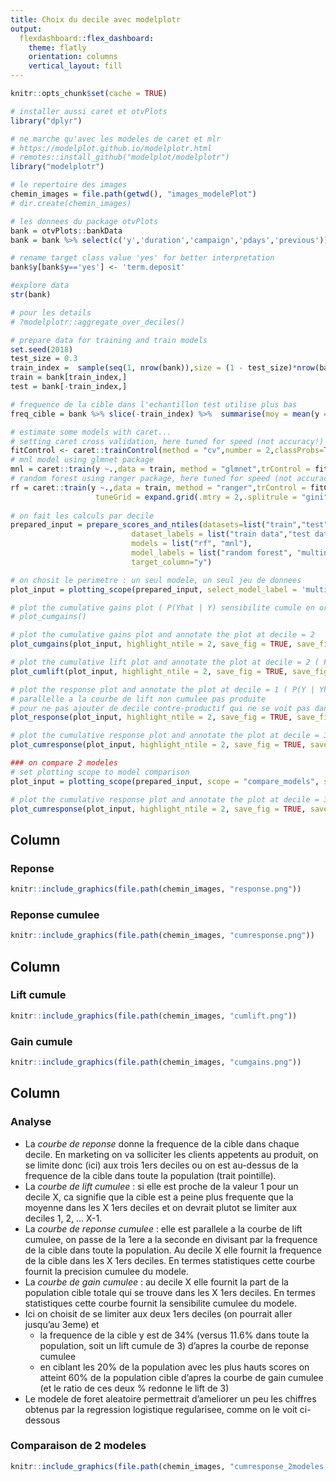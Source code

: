 ---
title: Choix du decile avec modelplotr
output: 
  flexdashboard::flex_dashboard:
    theme: flatly
    orientation: columns
    vertical_layout: fill
---

```{r setup, include=FALSE}
knitr::opts_chunk$set(cache = TRUE)
```

```{r calculs, include=FALSE}
# installer aussi caret et otvPlots
library("dplyr")

# ne marche qu'avec les modeles de caret et mlr
# https://modelplot.github.io/modelplotr.html
# remotes::install_github("modelplot/modelplotr")
library("modelplotr")

# le repertoire des images
chemin_images = file.path(getwd(), "images_modelePlot")
# dir.create(chemin_images)

# les donnees du package otvPlots
bank = otvPlots::bankData
bank = bank %>% select(c('y','duration','campaign','pdays','previous'))

# rename target class value 'yes' for better interpretation
bank$y[bank$y=='yes'] <- 'term.deposit'

#explore data
str(bank)

# pour les details
# ?modelplotr::aggregate_over_deciles()

# prepare data for training and train models
set.seed(2018)
test_size = 0.3
train_index =  sample(seq(1, nrow(bank)),size = (1 - test_size)*nrow(bank) ,replace = F)
train = bank[train_index,]
test = bank[-train_index,]

# frequence de la cible dans l'echantillon test utilise plus bas
freq_cible = bank %>% slice(-train_index) %>%  summarise(moy = mean(y == 'term.deposit'))

# estimate some models with caret...
# setting caret cross validation, here tuned for speed (not accuracy!)
fitControl <- caret::trainControl(method = "cv",number = 2,classProbs=TRUE)
# mnl model using glmnet package
mnl = caret::train(y ~.,data = train, method = "glmnet",trControl = fitControl)
# random forest using ranger package, here tuned for speed (not accuracy!)
rf = caret::train(y ~.,data = train, method = "ranger",trControl = fitControl,
                   tuneGrid = expand.grid(.mtry = 2,.splitrule = "gini",.min.node.size=10))
 
# on fait les calculs par decile
prepared_input = prepare_scores_and_ntiles(datasets=list("train","test"),
                           dataset_labels = list("train data","test data"),
                           models = list("rf", "mnl"),
                           model_labels = list("random forest", "multinomial logit"),
                           target_column="y")

# on chosit le perimetre : un seul modele, un seul jeu de donnees
plot_input = plotting_scope(prepared_input, select_model_label = 'multinomial logit', select_dataset_label = 'test data')

# plot the cumulative gains plot ( P(Yhat | Y) sensibilite cumule en ordonnee, deciles de score en abscisse, des meilleurs au plus mauvais scores)
# plot_cumgains()

# plot the cumulative gains plot and annotate the plot at decile = 2
plot_cumgains(plot_input, highlight_ntile = 2, save_fig = TRUE, save_fig_filename = file.path(chemin_images, "cumgains"), custom_line_colors = "red")

# plot the cumulative lift plot and annotate the plot at decile = 2 ( P(Y|Yhat) cumule / P(Y) )
plot_cumlift(plot_input, highlight_ntile = 2, save_fig = TRUE, save_fig_filename = file.path(chemin_images, "cumlift"), custom_line_colors = "red")

# plot the response plot and annotate the plot at decile = 1 ( P(Y | Yhat) precision non cumulee), 
# parallelle a la courbe de lift non cumulee pas produite
# pour ne pas ajouter de decile contre-productif qui ne se voit pas dans le cumul
plot_response(plot_input, highlight_ntile = 2, save_fig = TRUE, save_fig_filename = file.path(chemin_images, "response"), custom_line_colors = "red")

# plot the cumulative response plot and annotate the plot at decile = 3 ( P(Y | Yhat) precision cumulee, courbe parallele a la cumulative lift plot)
plot_cumresponse(plot_input, highlight_ntile = 2, save_fig = TRUE, save_fig_filename = file.path(chemin_images, "cumresponse"), custom_line_colors = "red")

### on compare 2 modeles
# set plotting scope to model comparison
plot_input = plotting_scope(prepared_input, scope = "compare_models", select_dataset_label = 'test data')

# plot the cumulative response plot and annotate the plot at decile = 3
plot_cumresponse(plot_input, highlight_ntile = 2, save_fig = TRUE, save_fig_filename = file.path(chemin_images, "cumresponse_2modeles"), custom_line_colors = c("cornflowerblue", "red"))
```


Column {data-width=200}
-----------------------------------------------------------------------

### **Reponse**

```{r response, echo=FALSE}
knitr::include_graphics(file.path(chemin_images, "response.png"))
```

### **Reponse cumulee**
```{r cumresponse, echo=FALSE}
knitr::include_graphics(file.path(chemin_images, "cumresponse.png"))
```

Column {data-width=200}
-----------------------------------------------------------------------

### **Lift cumule**

```{r cumlift, echo=FALSE}
knitr::include_graphics(file.path(chemin_images, "cumlift.png"))
```

### **Gain cumule**

```{r cumgains, echo=FALSE}
knitr::include_graphics(file.path(chemin_images, "cumgains.png"))
```

Column {data-width=300}
-----------------------------------------------------------------------

### **Analyse**

 - La *courbe de reponse* donne la frequence de la cible dans chaque decile. En marketing on va solliciter les clients appetents au produit, on se limite donc (ici) aux trois 1ers deciles ou on est au-dessus de la frequence de la cible dans toute la population (trait pointille).
 - La *courbe de lift cumulee* : si elle est proche de la valeur 1 pour un decile X, ca signifie que la cible est a peine plus frequente que la moyenne dans les X 1ers deciles et on devrait plutot se limiter aux deciles 1, 2, ... X-1.
 - La *courbe de reponse cumulee* : elle est parallele a la courbe de lift cumulee, on passe de la 1ere a la seconde en divisant par la frequence de la cible dans toute la population. Au decile X elle fournit la frequence de la cible dans les X 1ers deciles. En termes statistiques cette courbe fournit la precision cumulee du modele.
 - La *courbe de gain cumulee* : au decile X elle fournit la part de la population cible totale qui se trouve dans les X 1ers deciles. En termes statistiques cette courbe fournit la sensibilite cumulee du modele.
  - Ici on choisit de se limiter aux deux 1ers deciles (on pourrait aller jusqu'au 3eme) et
    + la frequence de la cible y est de 34% (versus 11.6% dans toute la population, soit un lift cumule de 3) d'apres la courbe de reponse cumulee 
    + en ciblant les 20% de la population avec les plus hauts scores on atteint 60% de la population cible d'apres la courbe de gain cumulee (et le ratio de ces deux % redonne le lift de 3)
 - Le modele de foret aleatoire permettrait d'ameliorer un peu les chiffres obtenus par la regression logistique regularisee, comme on le voit ci-dessous

### **Comparaison de 2 modeles**

```{r cumresponse_2modeles, echo=FALSE}
knitr::include_graphics(file.path(chemin_images, "cumresponse_2modeles.png"))
```



